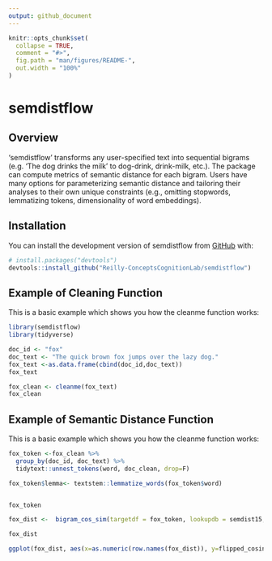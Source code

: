 ```yaml
---
output: github_document
---
```


<!-- README.md is generated from README.Rmd. Please edit that file -->

```r
knitr::opts_chunk$set(
  collapse = TRUE,
  comment = "#>",
  fig.path = "man/figures/README-",
  out.width = "100%"
)
```

# semdistflow

<!-- badges: start -->
<!-- badges: end -->

## Overview

‘semdistflow’ transforms any user-specified text into sequential bigrams (e.g. ‘The dog drinks the milk’ to dog-drink, drink-milk, etc.).  The package can compute metrics of semantic distance for each bigram.  Users have many options for parameterizing semantic distance and tailoring their analyses to their own unique constraints (e.g., omitting stopwords, lemmatizing tokens, dimensionality of word embeddings).

## Installation

You can install the development version of semdistflow from [GitHub](https://github.com/) with:

``` r
# install.packages("devtools")
devtools::install_github("Reilly-ConceptsCognitionLab/semdistflow")
```

## Example of Cleaning Function

This is a basic example which shows you how the cleanme function works:

```r
library(semdistflow)
library(tidyverse)

doc_id <- "fox"
doc_text <- "The quick brown fox jumps over the lazy dog."
fox_text <-as.data.frame(cbind(doc_id,doc_text))
fox_text
```

```r
fox_clean <- cleanme(fox_text)
fox_clean
```

## Example of Semantic Distance Function

This is a basic example which shows you how the cleanme function works:

```r
fox_token <-fox_clean %>%
  group_by(doc_id, doc_text) %>%
  tidytext::unnest_tokens(word, doc_clean, drop=F)

fox_token$lemma<- textstem::lemmatize_words(fox_token$word)


fox_token
```



```r
fox_dist <-  bigram_cos_sim(targetdf = fox_token, lookupdb = semdist15, colname1 = lemma, colname2 = word, flipped = T)

fox_dist
```

```r
ggplot(fox_dist, aes(x=as.numeric(row.names(fox_dist)), y=flipped_cosine.dist)) +  geom_line(color="#02401BD9", size= 1) + theme_classic() + ylim(0,2) + xlab(NULL) + ylab(NULL)  

```
